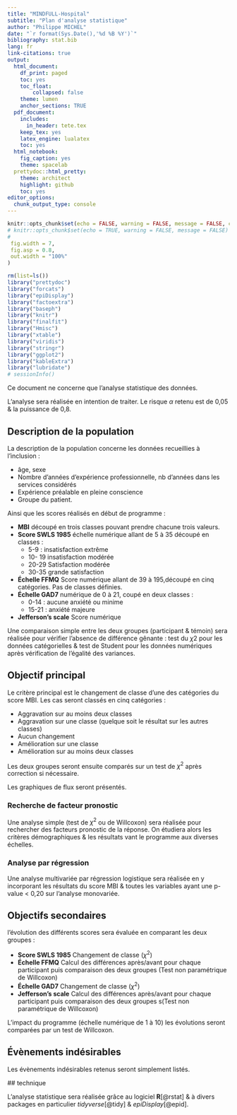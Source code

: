 ```yaml
---
title: "MINDFULL-Hospital"
subtitle: "Plan d'analyse statistique"
author: "Philippe MICHEL"
date: "`r format(Sys.Date(),'%d %B %Y')`"
bibliography: stat.bib
lang: fr
link-citations: true
output:
  html_document:
    df_print: paged
    toc: yes
    toc_float: 
        collapsed: false
    theme: lumen
    anchor_sections: TRUE
  pdf_document:
    includes:
      in_header: tete.tex
    keep_tex: yes
    latex_engine: lualatex
    toc: yes  
  html_notebook:
    fig_caption: yes
    theme: spacelab
  prettydoc::html_pretty:
    theme: architect
    highlight: github
    toc: yes
editor_options:
  chunk_output_type: console
---
```


```r
knitr::opts_chunk$set(echo = FALSE, warning = FALSE, message = FALSE, cache = FALSE,
# knitr::opts_chunk$set(echo = TRUE, warning = FALSE, message = FALSE)
#
 fig.width = 7,
 fig.asp = 0.8,
 out.width = "100%"
)
```

```r
rm(list=ls())
library("prettydoc")
library("forcats")
library("epiDisplay")
library("factoextra")
library("baseph")
library("knitr")
library("finalfit")
library("Hmisc")
library("xtable")
library("viridis")
library("stringr")
library("ggplot2")
library("kableExtra")
library("lubridate")
# sessionInfo()
```

Ce document ne concerne que l'analyse statistique des données. 

L'analyse sera réalisée en intention de traiter. Le risque $\alpha$ retenu est de 0,05 & la puissance de 0,8.

## Description de la population

La description de la population concerne les données recueillies à l'inclusion :

- âge, sexe
- Nombre d'années d'expérience professionnelle, nb d'années dans les services considérés
- Expérience préalable en pleine conscience
- Groupe du patient.

Ainsi que les scores réalisés en début de programme : 

- **MBI** découpé en trois classes pouvant prendre chacune trois valeurs.
- **Score SWLS 1985** échelle numérique allant de 5 à 35 découpé en classes :
   - 5-9 : insatisfaction extrême
   - 10- 19 insatisfaction modérée
   - 20-29 Satisfaction modérée
   - 30-35 grande satisfaction
- **Échelle FFMQ** Score numérique allant de 39 à 195,découpé en cinq catégories. Pas de classes définies. 
- **Échelle GAD7** numérique de 0 à 21, coupé en deux classes :
    - 0-14 : aucune anxiété ou minime
    - 15-21 : anxiété majeure
- **Jefferson's scale** Score numérique

Une comparaison simple entre les deux groupes (participant & témoin) sera réalisée pour vérifier l'absence de différence gênante : test du $\chi 2$ pour les données catégorielles & test de Student pour les données numériques après vérification de l'égalité des variances. 


## Objectif principal

Le critère principal est le changement de classe d'une des catégories du score MBI.
Les cas seront classés en cinq catégories : 

- Aggravation sur au moins deux classes
- Aggravation sur une classe (quelque soit le résultat sur les autres classes)
- Aucun changement
- Amélioration sur une classe
- Amélioration sur au moins deux classes

Les deux groupes seront ensuite comparés sur un test de $\chi^2$ après correction si nécessaire. 

Les graphiques de flux seront présentés.

### Recherche de facteur pronostic

Une analyse simple (test de $\chi^2$ ou de Willcoxon) sera réalisée pour rechercher des facteurs pronostic de la réponse. On étudiera alors les critères démographiques & les résultats vant le programme aux diverses échelles. 

### Analyse par régression

Une analyse multivariée par régression logistique sera réalisée en y incorporant les résultats du score MBI & toutes les variables ayant une p-value < 0,20 sur l'analyse monovariée. 

## Objectifs secondaires 

l'évolution des différents scores sera évaluée en comparant les deux groupes : 

- **Score SWLS 1985** Changement de classe ($\chi^2$)
- **Échelle FFMQ** Calcul des différences après/avant pour chaque participant puis comparaison des deux groupes (Test non paramétrique de Willcoxon)
- **Échelle GAD7** Changement de classe ($\chi^2$) 
- **Jefferson's scale** Calcul des différences après/avant pour chaque participant puis comparaison des deux groupes s(Test non paramétrique de Willcoxon)


L'impact du programme (échelle numérique de 1 à 10) les évolutions seront comparées par un test de Willcoxon.

## Évènements indésirables
 
 Les évènements indésirables retenus seront simplement listés. 
 
 ## technique
 
 L'analyse statistique sera réalisée grâce au logiciel **R**[@rstat] & à divers packages en particulier *tidyverse*[@tidy] & *epiDisplay*[@epid].
